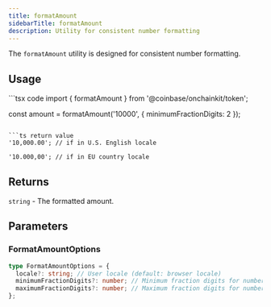 ```yaml
---
title: formatAmount
sidebarTitle: formatAmount
description: Utility for consistent number formatting
---
```



The `formatAmount` utility is designed for consistent number formatting.

## Usage

<CodeGroup>
```tsx code
import { formatAmount } from '@coinbase/onchainkit/token';

const amount = formatAmount('10000', { minimumFractionDigits: 2 });
```

```ts return value
'10,000.00'; // if in U.S. English locale

'10.000,00'; // if in EU country locale
```
</CodeGroup>

## Returns

`string` - The formatted amount.

## Parameters

### FormatAmountOptions

```ts
type FormatAmountOptions = {
  locale?: string; // User locale (default: browser locale)
  minimumFractionDigits?: number; // Minimum fraction digits for number decimals
  maximumFractionDigits?: number; // Maximum fraction digits for number decimals
};
```
